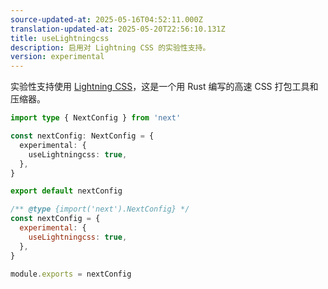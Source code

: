 ```yaml
---
source-updated-at: 2025-05-16T04:52:11.000Z
translation-updated-at: 2025-05-20T22:56:10.131Z
title: useLightningcss
description: 启用对 Lightning CSS 的实验性支持。
version: experimental
---
```


实验性支持使用 [Lightning CSS](https://lightningcss.dev)，这是一个用 Rust 编写的高速 CSS 打包工具和压缩器。

```ts filename="next.config.ts" switcher
import type { NextConfig } from 'next'

const nextConfig: NextConfig = {
  experimental: {
    useLightningcss: true,
  },
}

export default nextConfig
```

```js filename="next.config.js" switcher
/** @type {import('next').NextConfig} */
const nextConfig = {
  experimental: {
    useLightningcss: true,
  },
}

module.exports = nextConfig
```